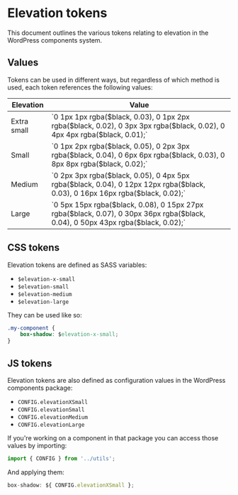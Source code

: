 
<Meta title="Tokens/Elevation" name="page" />

# Elevation tokens

This document outlines the various tokens relating to elevation in the WordPress components system.


## Values

Tokens can be used in different ways, but regardless of which method is used, each token references the following values:

<table>
	<thead>
		<tr>
			<th>Elevation</th>
			<th>Value</th>
		</tr>
	</thead>
	<tbody>
		<tr>
			<td>Extra small</td>
			<td>`0 1px 1px rgba($black, 0.03), 0 1px 2px rgba($black, 0.02), 0 3px 3px rgba($black, 0.02), 0 4px 4px rgba($black, 0.01);`</td>
		</tr>
		<tr>
			<td>Small</td>
			<td>`0 1px 2px rgba($black, 0.05), 0 2px 3px rgba($black, 0.04), 0 6px 6px rgba($black, 0.03), 0 8px 8px rgba($black, 0.02);`</td>
		</tr>
		<tr>
			<td>Medium</td>
			<td>`0 2px 3px rgba($black, 0.05), 0 4px 5px rgba($black, 0.04), 0 12px 12px rgba($black, 0.03), 0 16px 16px rgba($black, 0.02);`</td>
		</tr>
		<tr>
			<td>Large</td>
			<td>`0 5px 15px rgba($black, 0.08), 0 15px 27px rgba($black, 0.07), 0 30px 36px rgba($black, 0.04), 0 50px 43px rgba($black, 0.02);`</td>
		</tr>
	</tbody>
</table>

## CSS tokens

Elevation tokens are defined as SASS variables:

* `$elevation-x-small`
* `$elevation-small`
* `$elevation-medium`
* `$elevation-large`

They can be used like so:

```css
.my-component {
	box-shadow: $elevation-x-small;
}
```



## JS tokens

Elevation tokens are also defined as configuration values in the WordPress components package:

* `CONFIG.elevationXSmall`
* `CONFIG.elevationSmall`
* `CONFIG.elevationMedium`
* `CONFIG.elevationLarge`


If you're working on a component in that package you can access those values by importing:

```js
import { CONFIG } from '../utils';
```

And applying them:

```js
box-shadow: ${ CONFIG.elevationXSmall };
```
